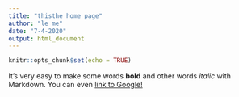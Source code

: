 ```yaml
---
title: "thisthe home page"
author: "le me"
date: "7-4-2020"
output: html_document
---
```


```r
knitr::opts_chunk$set(echo = TRUE)
```

It's very easy to make some words **bold** and other words *italic* with Markdown. You can even [link to Google!](http://google.com)